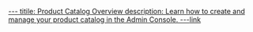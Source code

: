 [---
titile: Product Catalog Overview
description: Learn how to create and manage your product catalog in the Admin Console.
---](https://)[link](product-guides/product-catalog/one-time-product)